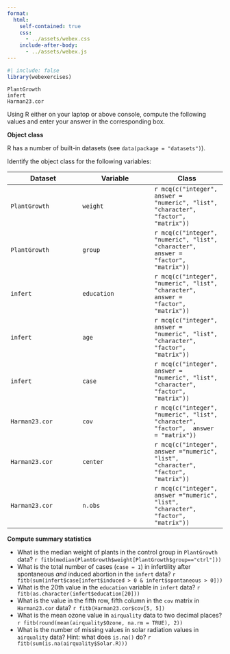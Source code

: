 ```yaml
---
format: 
  html:
    self-contained: true
    css: 
      - ../assets/webex.css
    include-after-body: 
      - ../assets/webex.js
---
```


```r
#| include: false
library(webexercises)
```

```webr-r
PlantGrowth
infert
Harman23.cor
```


Using R either on your laptop or above console, compute the following values and enter your answer in the corresponding box.


**Object class**

R has a number of built-in datasets (see `data(package = "datasets")`). 

Identify the object class for the following variables:

| Dataset | Variable | Class |
| --- | --- | --- |
|`PlantGrowth` | `weight` | `r mcq(c("integer", answer = "numeric", "list", "character", "factor", "matrix"))` |
|`PlantGrowth` | `group` | `r mcq(c("integer", "numeric", "list", "character", answer =  "factor", "matrix"))` |
|`infert` | `education` | `r mcq(c("integer", "numeric", "list", "character", answer =  "factor", "matrix"))` |
|`infert` | `age` | `r mcq(c("integer", answer = "numeric", "list", "character", "factor", "matrix"))` |
|`infert` | `case` | `r mcq(c("integer", answer = "numeric", "list", "character", "factor", "matrix"))` |
|`Harman23.cor` | `cov` | `r mcq(c("integer", "numeric", "list", "character", "factor",  answer = "matrix"))` |
|`Harman23.cor` | `center` | `r mcq(c("integer", answer ="numeric", "list", "character", "factor",   "matrix"))` |
|`Harman23.cor` | `n.obs` | `r mcq(c("integer", answer ="numeric", "list", "character", "factor", "matrix"))` |


**Compute summary statistics**

- What is the median weight of plants in the control group in  `PlantGrowth` data? `r fitb(median(PlantGrowth$weight[PlantGrowth$group=="ctrl"]))`
- What is the total number of cases (`case = 1`) in infertility after spontaneous _and_ induced abortion in the `infert` data? `r fitb(sum(infert$case[infert$induced > 0 & infert$spontaneous > 0]))`
- What is the 20th value in the `education` variable in `infert` data? `r fitb(as.character(infert$education[20]))`
- What is the value in the fifth row, fifth column in the `cov` matrix in `Harman23.cor` data? `r fitb(Harman23.cor$cov[5, 5])`
- What is the mean ozone value in `airquality` data to two decimal places? `r fitb(round(mean(airquality$Ozone, na.rm = TRUE), 2))`
- What is the number of missing values in solar radiation values in `airquality` data? Hint: what does `is.na()` do?  `r fitb(sum(is.na(airquality$Solar.R)))`
